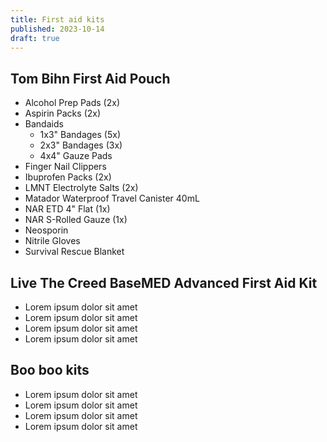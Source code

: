 ```yaml
---
title: First aid kits
published: 2023-10-14
draft: true
---
```


## Tom Bihn First Aid Pouch

- Alcohol Prep Pads (2x)
- Aspirin Packs (2x)
- Bandaids
  - 1x3" Bandages (5x)
  - 2x3" Bandages (3x)
  - 4x4" Gauze Pads
- Finger Nail Clippers
- Ibuprofen Packs (2x)
- LMNT Electrolyte Salts (2x)
- Matador Waterproof Travel Canister 40mL
- NAR ETD 4" Flat (1x)
- NAR S-Rolled Gauze (1x)
- Neosporin
- Nitrile Gloves
- Survival Rescue Blanket

## Live The Creed BaseMED Advanced First Aid Kit

- Lorem ipsum dolor sit amet
- Lorem ipsum dolor sit amet
- Lorem ipsum dolor sit amet
- Lorem ipsum dolor sit amet

## Boo boo kits

- Lorem ipsum dolor sit amet
- Lorem ipsum dolor sit amet
- Lorem ipsum dolor sit amet
- Lorem ipsum dolor sit amet